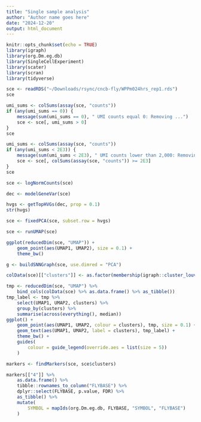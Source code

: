 ```yaml
---
title: "Single sample analysis"
author: "Author name goes here"
date: "2024-12-20"
output: html_document
---
```


```r
knitr::opts_chunk$set(echo = TRUE)
library(igraph)
library(org.Dm.eg.db)
library(SingleCellExperiment)
library(scater)
library(scran)
library(tidyverse)
```

```r
sce <- readRDS("~/Downloads/rsync/cncb-fly/WPPm024hrs_rep1.rds")
sce
```

```r
umi_sums <- colSums(assay(sce, "counts"))
if (any(umi_sums == 0)) {
	message(sum(umi_sums == 0), " UMI counts equal 0: Removing ...")
	sce <- sce[, umi_sums > 0]
}
sce
```

```r
umi_sums <- colSums(assay(sce, "counts"))
if (any(umi_sums < 2E3)) {
	message(sum(umi_sums < 2E3), " UMI counts lower than 2,000: Removing ...")
	sce <- sce[, colSums(assay(sce, "counts")) >= 2E3]
}
sce
```

```r
sce <- logNormCounts(sce)
```

```r
dec <- modelGeneVar(sce)
```

```r
hvgs <- getTopHVGs(dec, prop = 0.1)
str(hvgs)
```


```r
sce <- fixedPCA(sce, subset.row = hvgs)
```

```r
sce <- runUMAP(sce)
```

```r
ggplot(reducedDim(sce, "UMAP")) +
	geom_point(aes(UMAP1, UMAP2), size = 0.1) +
	theme_bw()
```

```r
g <- buildSNNGraph(sce, use.dimred = "PCA")
```

```r
colData(sce)[["clusters"]] <- as.factor(membership(igraph::cluster_louvain(g, resolution = 0.1)))
```

```r
tmp <- reducedDim(sce, "UMAP") %>% 
	bind_cols(colData(sce) %>% as.data.frame() %>% as_tibble())
tmp_label <- tmp %>% 
	select(UMAP1, UMAP2, clusters) %>% 
	group_by(clusters) %>% 
	summarise(across(everything(), median))
ggplot() +
	geom_point(aes(UMAP1, UMAP2, colour = clusters), tmp, size = 0.1) +
	geom_text(aes(UMAP1, UMAP2, label = clusters), tmp_label) +
	theme_bw() +
	guides(
		colour = guide_legend(override.aes = list(size = 5))
	)
```

```r
markers <- findMarkers(sce, sce$clusters)
```

```r
markers[["4"]] %>% 
	as.data.frame() %>% 
	tibble::rownames_to_column("FLYBASE") %>% 
	dplyr::select(FLYBASE, p.value, FDR) %>% 
	as_tibble() %>% 
	mutate(
		SYMBOL = mapIds(org.Dm.eg.db, FLYBASE, "SYMBOL", "FLYBASE")
	)
```

